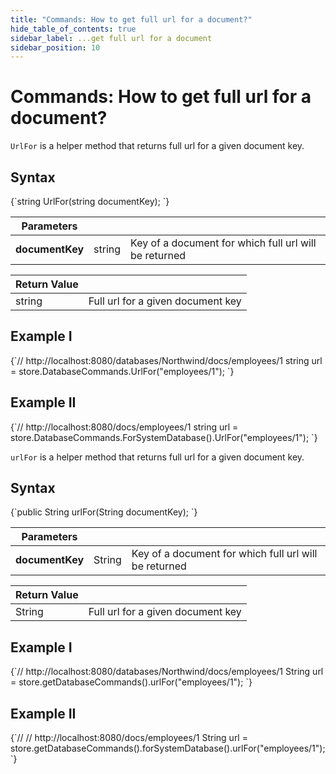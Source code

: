 ```yaml
---
title: "Commands: How to get full url for a document?"
hide_table_of_contents: true
sidebar_label: ...get full url for a document
sidebar_position: 10
---
```





# Commands: How to get full url for a document?
<LanguageSwitcher supportedLanguages={supportedLanguages} />
<LanguageContent language="csharp">


`UrlFor` is a helper method that returns full url for a given document key.

## Syntax

<TabItem value="full_url_1" label="full_url_1">
<CodeBlock language="csharp">
{`string UrlFor(string documentKey);
`}
</CodeBlock>
</TabItem>

| Parameters | | |
| ------------- | ------------- | ----- |
| **documentKey** | string | Key of a document for which full url will be returned |

| Return Value | |
| ------------- | ----- |
| string | Full url for a given document key |

## Example I

<TabItem value="full_url_2" label="full_url_2">
<CodeBlock language="csharp">
{`// http://localhost:8080/databases/Northwind/docs/employees/1
string url = store.DatabaseCommands.UrlFor("employees/1");
`}
</CodeBlock>
</TabItem>

## Example II

<TabItem value="full_url_3" label="full_url_3">
<CodeBlock language="csharp">
{`// http://localhost:8080/docs/employees/1
string url = store.DatabaseCommands.ForSystemDatabase().UrlFor("employees/1");
`}
</CodeBlock>
</TabItem>

</LanguageContent>
<LanguageContent language="java">


`urlFor` is a helper method that returns full url for a given document key.

## Syntax

<TabItem value="full_url_1" label="full_url_1">
<CodeBlock language="java">
{`public String urlFor(String documentKey);
`}
</CodeBlock>
</TabItem>

| Parameters | | |
| ------------- | ------------- | ----- |
| **documentKey** | String | Key of a document for which full url will be returned |

| Return Value | |
| ------------- | ----- |
| String | Full url for a given document key |

## Example I

<TabItem value="full_url_2" label="full_url_2">
<CodeBlock language="java">
{`// http://localhost:8080/databases/Northwind/docs/employees/1
String url = store.getDatabaseCommands().urlFor("employees/1");
`}
</CodeBlock>
</TabItem>

## Example II

<TabItem value="full_url_3" label="full_url_3">
<CodeBlock language="java">
{`//  // http://localhost:8080/docs/employees/1
String url = store.getDatabaseCommands().forSystemDatabase().urlFor("employees/1");
`}
</CodeBlock>
</TabItem>

</LanguageContent>

<!---

-->